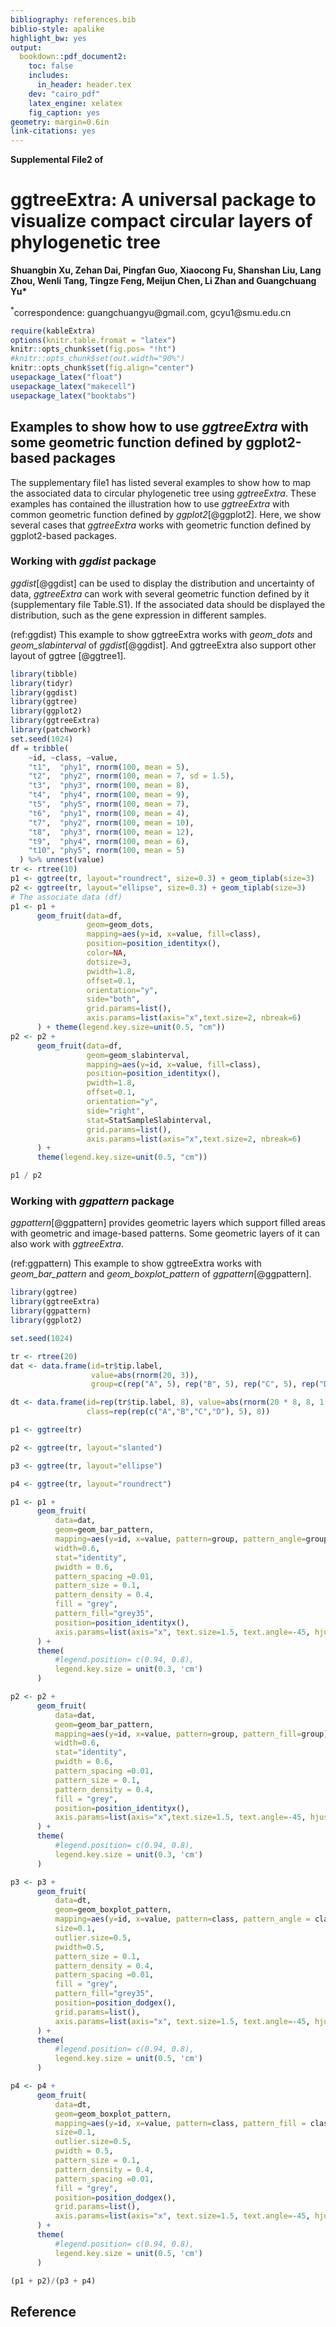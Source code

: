 ```yaml
---
bibliography: references.bib
biblio-style: apalike
highlight_bw: yes
output:
  bookdown::pdf_document2:
    toc: false
    includes:
      in_header: header.tex
    dev: "cairo_pdf"
    latex_engine: xelatex
    fig_caption: yes
geometry: margin=0.6in
link-citations: yes
---
```


**Supplemental File2 of**

# ggtreeExtra: A universal package to visualize compact circular layers of phylogenetic tree

**Shuangbin Xu, Zehan Dai, Pingfan Guo, Xiaocong Fu, Shanshan Liu, Lang Zhou, Wenli Tang, Tingze Feng, Meijun Chen, Li Zhan and Guangchuang Yu\* **

^\*^correspondence: guangchuangyu@gmail.com, gcyu1@smu.edu.cn

\renewcommand{\figurename}{SFig.}
\newcommand{\beginsupplement}{%
\setcounter{table}{0}
\renewcommand{\thetable}{S\arabic{table}}%
\setcounter{figure}{0}
\renewcommand{\thefigure}{S\arabic{figure}}%
}

\beginsupplement

```r
require(kableExtra)
options(knitr.table.fromat = "latex")
knitr::opts_chunk$set(fig.pos= "!ht")
#knitr::opts_chunk$set(out.width="90%")
knitr::opts_chunk$set(fig.align="center")
usepackage_latex("float")
usepackage_latex("makecell")
usepackage_latex("booktabs")
```

## Examples to show how to use *ggtreeExtra* with some geometric function defined by ggplot2-based packages

The supplementary file1 has listed several examples to show how to map the associated data to circular phylogenetic tree using *ggtreeExtra*. These examples has contained the illustration how to use *ggtreeExtra* with common geometric function defined by *ggplot2*[@ggplot2]. Here, we show several cases that *ggtreeExtra* works with geometric function defined by ggplot2-based packages.

### Working with *ggdist* package

*ggdist*[@ggdist] can be used to display the distribution and uncertainty of data, *ggtreeExtra* can work with several geometric function defined by it (supplementary file Table.S1). If the associated data should be displayed the distribution, such as the gene expression in different samples.

(ref:ggdist) This example to show ggtreeExtra works with *geom_dots* and *geom_slabinterval* of *ggdist*[@ggdist]. And ggtreeExtra also support other layout of ggtree [@ggtree1].

```r
library(tibble)
library(tidyr)
library(ggdist)
library(ggtree)
library(ggplot2)
library(ggtreeExtra)
library(patchwork)
set.seed(1024)
df = tribble(
    ~id, ~class, ~value,
    "t1",  "phy1", rnorm(100, mean = 5),
    "t2",  "phy2", rnorm(100, mean = 7, sd = 1.5),
    "t3",  "phy3", rnorm(100, mean = 8),
    "t4",  "phy4", rnorm(100, mean = 9),
    "t5",  "phy5", rnorm(100, mean = 7),
    "t6",  "phy1", rnorm(100, mean = 4),
    "t7",  "phy2", rnorm(100, mean = 10),
    "t8",  "phy3", rnorm(100, mean = 12),
    "t9",  "phy4", rnorm(100, mean = 6),
    "t10", "phy5", rnorm(100, mean = 5)
  ) %>% unnest(value)
tr <- rtree(10)
p1 <- ggtree(tr, layout="roundrect", size=0.3) + geom_tiplab(size=3)
p2 <- ggtree(tr, layout="ellipse", size=0.3) + geom_tiplab(size=3)
# The associate data (df) 
p1 <- p1 +
      geom_fruit(data=df,
                 geom=geom_dots,
                 mapping=aes(y=id, x=value, fill=class),
                 position=position_identityx(),
                 color=NA,
                 dotsize=3,
                 pwidth=1.8,
                 offset=0.1,
                 orientation="y",
                 side="both",
                 grid.params=list(),
                 axis.params=list(axis="x",text.size=2, nbreak=6)
      ) + theme(legend.key.size=unit(0.5, "cm"))
p2 <- p2 + 
      geom_fruit(data=df,
                 geom=geom_slabinterval,
                 mapping=aes(y=id, x=value, fill=class),
                 position=position_identityx(),
                 pwidth=1.8,
                 offset=0.1,
                 orientation="y",
                 side="right",
                 stat=StatSampleSlabinterval,
                 grid.params=list(),
                 axis.params=list(axis="x",text.size=2, nbreak=6)
      ) +
      theme(legend.key.size=unit(0.5, "cm"))

p1 / p2
```

### Working with *ggpattern* package

*ggpattern*[@ggpattern] provides geometric layers which support filled areas with geometric and image-based patterns. Some geometric layers of it can also work with *ggtreeExtra*.

(ref:ggpattern) This example to show ggtreeExtra works with *geom_bar_pattern* and *geom_boxplot_pattern* of *ggpattern*[@ggpattern].

```r
library(ggtree)
library(ggtreeExtra)
library(ggpattern)
library(ggplot2)

set.seed(1024)

tr <- rtree(20)
dat <- data.frame(id=tr$tip.label,
                  value=abs(rnorm(20, 3)),
                  group=c(rep("A", 5), rep("B", 5), rep("C", 5), rep("D", 5)))

dt <- data.frame(id=rep(tr$tip.label, 8), value=abs(rnorm(20 * 8, 8, 1.5)),
                 class=rep(rep(c("A","B","C","D"), 5), 8))

p1 <- ggtree(tr)

p2 <- ggtree(tr, layout="slanted")

p3 <- ggtree(tr, layout="ellipse")

p4 <- ggtree(tr, layout="roundrect")

p1 <- p1 +
      geom_fruit(
          data=dat,
          geom=geom_bar_pattern,
          mapping=aes(y=id, x=value, pattern=group, pattern_angle=group),
          width=0.6,
          stat="identity",
          pwidth = 0.6,
          pattern_spacing =0.01,
          pattern_size = 0.1,
          pattern_density = 0.4,
          fill = "grey",
          pattern_fill="grey35",
          position=position_identityx(),
          axis.params=list(axis="x", text.size=1.5, text.angle=-45, hjust=0)
      ) +
      theme(
          #legend.position= c(0.94, 0.8),
          legend.key.size = unit(0.3, 'cm')
      )

p2 <- p2 +
      geom_fruit(
          data=dat,
          geom=geom_bar_pattern,
          mapping=aes(y=id, x=value, pattern=group, pattern_fill=group),
          width=0.6,
          stat="identity",
          pwidth = 0.6,
          pattern_spacing =0.01,
          pattern_size = 0.1,
          pattern_density = 0.4,
          fill = "grey",
          position=position_identityx(),
          axis.params=list(axis="x",text.size=1.5, text.angle=-45, hjust=0)
      ) +
      theme(
          #legend.position= c(0.94, 0.8),
          legend.key.size = unit(0.3, 'cm')
      )

p3 <- p3 + 
      geom_fruit(
          data=dt,
          geom=geom_boxplot_pattern,
          mapping=aes(y=id, x=value, pattern=class, pattern_angle = class),
          size=0.1,
          outlier.size=0.5,
          pwidth=0.5,
          pattern_size = 0.1,
          pattern_density = 0.4,
          pattern_spacing =0.01,
          fill = "grey",
          pattern_fill="grey35",
          position=position_dodgex(),
          grid.params=list(),
          axis.params=list(axis="x", text.size=1.5, text.angle=-45, hjust=0)
      ) +
      theme(
          #legend.position= c(0.94, 0.8),
          legend.key.size = unit(0.5, 'cm')
      )

p4 <- p4 +
      geom_fruit(
          data=dt,
          geom=geom_boxplot_pattern,
          mapping=aes(y=id, x=value, pattern=class, pattern_fill = class),
          size=0.1,
          outlier.size=0.5,
          pwidth = 0.5,
          pattern_size = 0.1,
          pattern_density = 0.4,
          pattern_spacing =0.01,
          fill = "grey",
          position=position_dodgex(),
          grid.params=list(),
          axis.params=list(axis="x", text.size=1.5, text.angle=-45, hjust=0)
      ) +
      theme(
          #legend.position= c(0.94, 0.8),
          legend.key.size = unit(0.5, 'cm')
      )

(p1 + p2)/(p3 + p4)
```

## Reference

